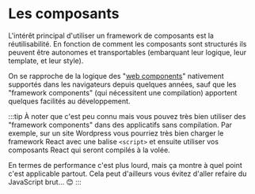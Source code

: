 # Les composants

L'intérêt principal d'utiliser un framework de composants est la réutilisabilité. En fonction de comment les composants sont structurés ils peuvent être autonomes et transportables (embarquant leur logique, leur template, et leur style).

On se rapproche de la logique des "[web components](https://en.wikipedia.org/wiki/Web_Components)" nativement supportés dans les navigateurs depuis quelques années, sauf que les "framework components" (qui nécessitent une compilation) apportent quelques facilités au développement.

:::tip
À noter que c'est peu connu mais vous pouvez très bien utiliser des "framework components" dans des applicatifs sans compilation. Par exemple, sur un site Wordpress vous pourriez très bien charger le framework React avec une balise `<script>` et ensuite utiliser vos composants React qui seront compilés à la volée.

En termes de performance c'est plus lourd, mais ça montre à quel point c'est applicable partout. Cela peut d'ailleurs vous évitez d'aller refaire du JavaScript brut… 😊
:::
